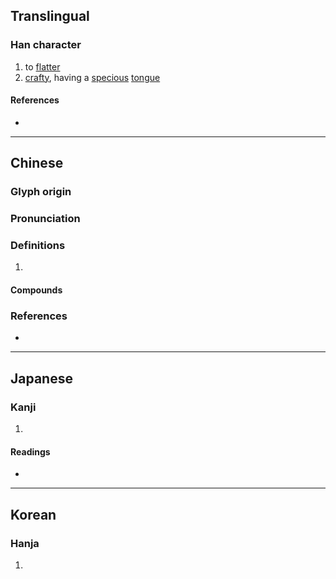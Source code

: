 {{character info/new}}
==Translingual==

===Han character===
{{Han char|rn=61|rad=心|as=13|sn=16|four=98086|canj=POMO|ids=⿰忄僉}}

# to [[flatter]]
# [[crafty]], having a [[specious]] [[tongue]]

====References====
* {{Han ref|kx=0404.370|dkj=11299|dj=0745.030|hdz=42361.090|uh=61B8|ud=25016|bh=E9A2|bd=59810}}

----

==Chinese==
{{zh-forms}}

===Glyph origin===
{{Han etym}}

===Pronunciation===
{{zh-pron
|m=xiān
|c=cim1
|mc=y
|oc=y
|cat=
}}

===Definitions===
{{zh-hanzi}}

# {{rfdef|zh}}

====Compounds====
{{zh-der|㤿憸|憸人|憸邪|憸佞}}

===References===
* {{R:yue:mfccd}}

----

==Japanese==

===Kanji===
{{ja-kanji|grade=|rs=心13}}

# {{defn|lang=ja|sort=心13}}

====Readings====
* {{ja-readings|on=[[せん]] (sen), [[けん]] (ken)|kun=[[かたよる]] (katayoru)}}

----

==Korean==

===Hanja===
{{ko-hanja|hangeul=섬|eumhun=|rv=seom|mr=sŏm|y=sem}}

# {{defn|lang=ko|sort=心13}}